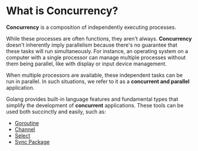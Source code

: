 # What is Concurrency?

**Concurrency** is a composition of independently executing processes.

While these processes are often functions, they aren't always. **Concurrency** doesn't inherently imply parallelism because there's no guarantee that these tasks will run simultaneously. For instance, an operating system on a computer with a single processor can manage multiple processes without them being parallel, like with display or input device management.

When multiple processors are available, these independent tasks can be run in parallel. In such situations, we refer to it as a **concurrent and parallel** application.

Golang provides built-in language features and fundamental types that simplify the development of **concurrent** applications. These tools can be used both succinctly and easily, such as:

- [Goroutine](/goroutine)
- [Channel](/channel)
- [Select](/select)
- [Sync Package](/sync)